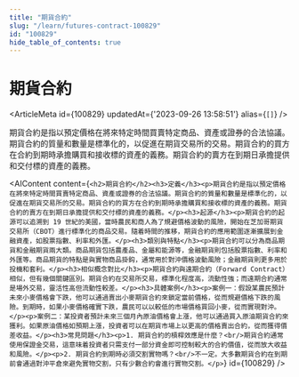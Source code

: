 ```yaml
---
title: "期貨合約"
slug: "/learn/futures-contract-100829"
id: "100829"
hide_table_of_contents: true
---
```



# 期貨合約

<ArticleMeta id={100829} updatedAt={'2023-09-26 13:58:51'} alias={`[]`} />
<div className='border-solid border-b border-t-0 my-4 border-[var(--ifm-color-gray-300)]' />

期貨合約是指以預定價格在將來特定時間買賣特定商品、資產或證券的合法協議。期貨合約的質量和數量是標準化的，以促進在期貨交易所的交易。期貨合約的買方在合約到期時承擔購買和接收標的資產的義務。期貨合約的賣方在到期日承擔提供和交付標的資產的義務。

<AIContent content={`<h2>期貨合約</h2><h3>定義</h3><p>期貨合約是指以預定價格在將來特定時間買賣特定商品、資產或證券的合法協議。期貨合約的質量和數量是標準化的，以促進在期貨交易所的交易。期貨合約的買方在合約到期時承擔購買和接收標的資產的義務。期貨合約的賣方在到期日承擔提供和交付標的資產的義務。</p><h3>起源</h3><p>期貨合約的起源可以追溯到 19 世紀的美國，當時農民和商人為了規避價格波動的風險，開始在芝加哥期貨交易所（CBOT）進行標準化的商品交易。隨着時間的推移，期貨合約的應用範圍逐漸擴展到金融資產，如股票指數、利率和外匯。</p><h3>類別與特點</h3><p>期貨合約可以分為商品期貨和金融期貨兩大類。商品期貨包括農產品、金屬和能源等，金融期貨則包括股票指數、利率和外匯等。商品期貨的特點是與實物商品掛鈎，通常用於對沖價格波動風險；金融期貨則更多用於投機和套利。</p><h3>相似概念對比</h3><p>期貨合約與遠期合約（Forward Contract）相似，但有幾個關鍵區別。期貨合約在交易所交易，標準化程度高，流動性強；而遠期合約通常是場外交易，靈活性高但流動性較差。</p><h3>具體案例</h3><p>案例一：假設某農民預計未來小麥價格會下跌，他可以通過賣出小麥期貨合約來鎖定當前價格，從而規避價格下跌的風險。到期時，如果小麥價格確實下跌，農民可以以較低的市場價格買回小麥，從而實現對沖。</p><p>案例二：某投資者預計未來三個月內原油價格會上漲，他可以通過買入原油期貨合約來獲利。如果原油價格如預期上漲，投資者可以在期貨市場上以更高的價格賣出合約，從而獲得價差收益。</p><h3>常見問題</h3><p>1. 期貨合約的槓桿效應是什麼？<br/>期貨合約通常使用保證金交易，這意味着投資者只需支付一部分資金即可控制較大的合約價值，從而放大收益和風險。</p><p>2. 期貨合約到期時必須交割實物嗎？<br/>不一定。大多數期貨合約在到期前會通過對沖平倉來避免實物交割，只有少數合約會進行實物交割。</p>`} id={100829} />
